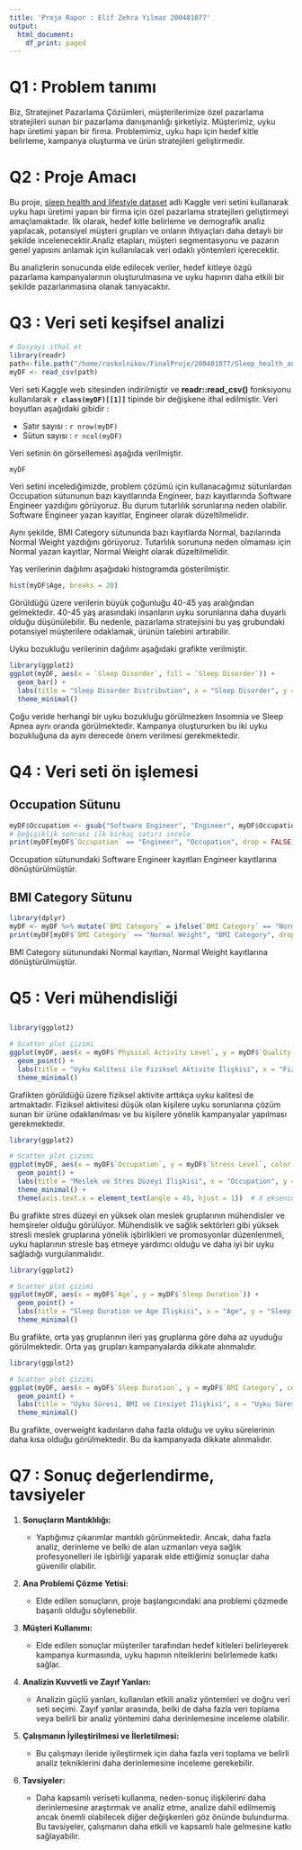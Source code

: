 ```yaml
---
title: 'Proje Rapor : Elif Zehra Yılmaz 200401077'
output:
  html_document:
    df_print: paged
---
```


# Q1 : Problem tanımı

Biz, Stratejinet Pazarlama Çözümleri, müşterilerimize özel pazarlama stratejileri sunan bir pazarlama danışmanlığı şirketiyiz. Müşterimiz, uyku hapı üretimi yapan bir firma. Problemimiz, uyku hapı için hedef kitle belirleme, kampanya oluşturma ve ürün stratejileri geliştirmedir.

# Q2 : Proje Amacı

Bu proje, [sleep health and lifestyle dataset](https://www.kaggle.com/datasets/uom190346a/sleep-health-and-lifestyle-dataset) adlı Kaggle veri setini kullanarak uyku hapı üretimi yapan bir firma için özel pazarlama stratejileri geliştirmeyi amaçlamaktadır. İlk olarak, hedef kitle belirleme ve demografik analiz yapılacak, potansiyel müşteri grupları ve onların ihtiyaçları daha detaylı bir şekilde incelenecektir.Analiz etapları, müşteri segmentasyonu ve pazarın genel yapısını anlamak için kullanılacak veri odaklı yöntemleri içerecektir.

Bu analizlerin sonucunda elde edilecek veriler, hedef kitleye özgü pazarlama kampanyalarının oluşturulmasına ve uyku hapının daha etkili bir şekilde pazarlanmasına olanak tanıyacaktır.

# Q3 : Veri seti keşifsel analizi

```r
# Dosyayi ithal et
library(readr)
path<-file.path("/home/raskolnikov/FinalProje/200401077/Sleep_health_and_lifestyle_dataset.csv")
myDF <- read_csv(path)
```

Veri seti Kaggle web sitesinden indirilmiştir ve **readr::read_csv()** fonksiyonu kullanılarak **`r class(myDF)[[1]]`** tipinde bir değişkene ithal edilmiştir. Veri boyutları aşağıdaki gibidir :

-   Satır sayısı : `r nrow(myDF)`
-   Sütun sayısı : `r ncol(myDF)`

Veri setinin ön görsellemesi aşağıda verilmiştir.

```r
myDF
```

Veri setini incelediğimizde, problem çözümü için kullanacağımız sütunlardan Occupation sütununun bazı kayıtlarında Engineer, bazı kayıtlarında Software Engineer yazdığını görüyoruz. Bu durum tutarlılık sorunlarına neden olabilir. Software Engineer yazan kayıtlar, Engineer olarak düzeltilmelidir.

Aynı şekilde, BMI Category sütununda bazı kayıtlarda Normal, bazılarında Normal Weight yazdığını görüyoruz. Tutarlılık sorununa neden olmaması için Normal yazan kayıtlar, Normal Weight olarak düzeltilmelidir.

Yaş verilerinin dağılımı aşağıdaki histogramda gösterilmiştir.

```r
hist(myDF$Age, breaks = 20)
```

Görüldüğü üzere verilerin büyük çoğunluğu 40-45 yaş aralığından gelmektedir. 40-45 yaş arasındaki insanların uyku sorunlarına daha duyarlı olduğu düşünülebilir. Bu nedenle, pazarlama stratejisini bu yaş grubundaki potansiyel müşterilere odaklamak, ürünün talebini artırabilir.

Uyku bozukluğu verilerinin dağılımı aşağıdaki grafikte verilmiştir.

```r
library(ggplot2)
ggplot(myDF, aes(x = `Sleep Disorder`, fill = `Sleep Disorder`)) +
  geom_bar() +
  labs(title = "Sleep Disorder Distribution", x = "Sleep Disorder", y = "Count") +
  theme_minimal()

```

Çoğu veride herhangi bir uyku bozukluğu görülmezken Insomnia ve Sleep Apnea aynı oranda görülmektedir. Kampanya oluştururken bu iki uyku bozukluğuna da aynı derecede önem verilmesi gerekmektedir.

# Q4 : Veri seti ön işlemesi

## Occupation Sütunu

```r
myDF$Occupation <- gsub("Software Engineer", "Engineer", myDF$Occupation)
# Değişiklik sonrası ilk birkaç satırı incele
print(myDF[myDF$`Occupation` == "Engineer", "Occupation", drop = FALSE])
```

Occupation sütunundaki Software Engineer kayıtları Engineer kayıtlarına dönüştürülmüştür.

## BMI Category Sütunu

```r
library(dplyr)
myDF <- myDF %>% mutate(`BMI Category` = ifelse(`BMI Category` == "Normal", "Normal Weight", `BMI Category`))
print(myDF[myDF$`BMI Category` == "Normal Weight", "BMI Category", drop = FALSE])

```

BMI Category sütunundaki Normal kayıtları, Normal Weight kayıtlarına dönüştürülmüştür.

# Q5 : Veri mühendisliği

## 

```r
library(ggplot2)

# Scatter plot çizimi
ggplot(myDF, aes(x = myDF$`Physical Activity Level`, y = myDF$`Quality of Sleep`, color = myDF$`Physical Activity Level`)) +
  geom_point() +
  labs(title = "Uyku Kalitesi ile Fiziksel Aktivite İlişkisi", x = "Fiziksel Aktivite", y = "Uyku Kalitesi") +
  theme_minimal()
```

Grafikten görüldüğü üzere fiziksel aktivite arttıkça uyku kalitesi de artmaktadır. Fiziksel aktivitesi düşük olan kişilere uyku sorunlarına çözüm sunan bir ürüne odaklanılması ve bu kişilere yönelik kampanyalar yapılması gerekmektedir.

```r
library(ggplot2)

# Scatter plot çizimi
ggplot(myDF, aes(x = myDF$`Occupation`, y = myDF$`Stress Level`, color = Occupation)) +
  geom_point() +
  labs(title = "Meslek ve Stres Düzeyi İlişkisi", x = "Occupation", y = "Stress Level") +
  theme_minimal() +
  theme(axis.text.x = element_text(angle = 45, hjust = 1))  # X eksenindeki metinleri 45 derece açıyla çevir
```

Bu grafikte stres düzeyi en yüksek olan meslek gruplarının mühendisler ve hemşireler olduğu görülüyor. Mühendislik ve sağlık sektörleri gibi yüksek stresli meslek gruplarına yönelik işbirlikleri ve promosyonlar düzenlenmeli, uyku haplarının stresle baş etmeye yardımcı olduğu ve daha iyi bir uyku sağladığı vurgulanmalıdır.

```r
library(ggplot2)

# Scatter plot çizimi
ggplot(myDF, aes(x = myDF$`Age`, y = myDF$`Sleep Duration`)) +
  geom_point() +
  labs(title = "Sleep Duration ve Age İlişkisi", x = "Age", y = "Sleep Duration") +
  theme_minimal()
```

Bu grafikte, orta yaş gruplarının ileri yaş gruplarına göre daha az uyuduğu görülmektedir. Orta yaş grupları kampanyalarda dikkate alınmalıdır.

```r
library(ggplot2)

# Scatter plot çizimi
ggplot(myDF, aes(x = myDF$`Sleep Duration`, y = myDF$`BMI Category`, color = Gender)) +
  geom_point() +
  labs(title = "Uyku Süresi, BMI ve Cinsiyet İlişkisi", x = "Uyku Süresi", y = "BMI") +
  theme_minimal()

```

Bu grafikte, overweight kadınların daha fazla olduğu ve uyku sürelerinin daha kısa olduğu görülmektedir. Bu da kampanyada dikkate alınmalıdır.

# Q7 : Sonuç değerlendirme, tavsiyeler

1.  **Sonuçların Mantıklılığı:**

    -   Yaptığımız çıkarımlar mantıklı görünmektedir. Ancak, daha fazla analiz, derinleme ve belki de alan uzmanları veya sağlık profesyonelleri ile işbirliği yaparak elde ettiğimiz sonuçlar daha güvenilir olabilir.

2.  **Ana Problemi Çözme Yetisi:**

    -   Elde edilen sonuçların, proje başlangıcındaki ana problemi çözmede başarılı olduğu söylenebilir.

3.  **Müşteri Kullanımı:**

    -   Elde edilen sonuçlar müşteriler tarafından hedef kitleleri belirleyerek kampanya kurmasında, uyku hapının niteiklerini belirlemede katkı sağlar.

4.  **Analizin Kuvvetli ve Zayıf Yanları:**

    -   Analizin güçlü yanları, kullanılan etkili analiz yöntemleri ve doğru veri seti seçimi. Zayıf yanlar arasında, belki de daha fazla veri toplama veya belirli bir analiz yöntemini daha derinlemesine inceleme olabilir.

5.  **Çalışmanın İyileştirilmesi ve İlerletilmesi:**

    -   Bu çalışmayı ileride iyileştirmek için daha fazla veri toplama ve belirli analiz tekniklerini daha derinlemesine inceleme gerekebilir.

6.  **Tavsiyeler:**

    -   Daha kapsamlı veriseti kullanma, neden-sonuç ilişkilerini daha derinlemesine araştırmak ve analiz etme, analize dahil edilmemiş ancak önemli olabilecek diğer değişkenleri göz önünde bulundurma. Bu tavsiyeler, çalışmanın daha etkili ve kapsamlı hale gelmesine katkı sağlayabilir.
